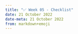 ---
title: "✅ Week 05 - Checklist"
date: 21 October 2022
date-meta: 21 October 2022
from: markdown+emoji
---

<mark class="todo"></mark>